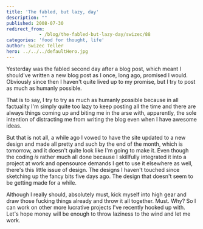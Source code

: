 ```yaml
---
title: 'The fabled, but lazy, day'
description: ""
published: 2008-07-30
redirect_from: 
            - /blog/the-fabled-but-lazy-day/swizec/88
categories: 'food for thought, life'
author: Swizec Teller
hero: ../../../defaultHero.jpg
---
```

Yesterday was the fabled second day after a blog post, which meant I should've written a new blog post as I once, long ago, promised I would. Obviously since then I haven't quite lived up to my promise, but I try to post as much as humanly possible.

That is to say, I try to try as much as humanly possible because in all factuality I'm simply quite too lazy to keep posting all the time and there are always things coming up and biting me in the arse with, apparently, the sole intention of distracting me from writing the blog even when I have awesome ideas.

But that is not all, a while ago I vowed to have the site updated to a new design and made all pretty and such by the end of the month, which is tomorrow, and it doesn't quite look like I'm going to make it. Even though the coding _is_ rather much all done because I skillfully integrated it into a project at work and opensource demands I get to use it elsewhere as well, there's this little issue of design. The designs I haven't touched since sketching up the fancy bits five days ago. The design that doesn't seem to be getting made for a while.

Although I really should, absolutely must, kick myself into high gear and draw those fucking things already and throw it all together. Must. Why? So I can work on other more lucrative projects I've recently hooked up with. Let's hope money will be enough to throw laziness to the wind and let me work.